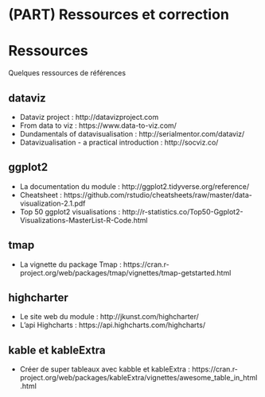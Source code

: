 # (PART) Ressources et correction {-}

# Ressources

Quelques ressources de références

## dataviz
- Dataviz project : http://datavizproject.com
- From data to viz : https://www.data-to-viz.com/
- Dundamentals of datavisualisation : http://serialmentor.com/dataviz/
- Datavizualisation - a practical introduction : http://socviz.co/

## ggplot2
- La documentation du module : http://ggplot2.tidyverse.org/reference/
- Cheatsheet : https://github.com/rstudio/cheatsheets/raw/master/data-visualization-2.1.pdf
- Top 50 ggplot2 visualisations : http://r-statistics.co/Top50-Ggplot2-Visualizations-MasterList-R-Code.html

## tmap
- La vignette du package Tmap  : https://cran.r-project.org/web/packages/tmap/vignettes/tmap-getstarted.html

## highcharter
- Le site web du  module : http://jkunst.com/highcharter/ 
- L'api Highcharts : https://api.highcharts.com/highcharts/

## kable et kableExtra

- Créer de super tableaux avec kabble et kableExtra : https://cran.r-project.org/web/packages/kableExtra/vignettes/awesome_table_in_html.html